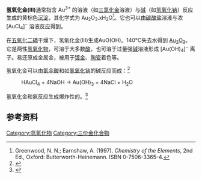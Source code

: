 {{Chembox
| Name = 氢氧化金
| NameEn = Gold(III) hydroxide
| CustomizedImage = [[File:Au3+.svg|33px]]  [[File:OH-.svg|33px]]  [[File:OH-.svg|33px]]  [[File:OH-.svg|33px]]
| IUPACName = Gold(III) hydroxide
| IUPACNameZh = 氢氧化金（III）
| OtherNames =
| Abbreviations =
| Section1 = {{Chembox Identifiers
| CASNo = 1303-52-2
| CASNo_Ref = {{cascite|correct|CAS}}
|  PubChem  = 
|  SMILES  = [Au+3].[OH-].[OH-].[OH-]
|  ChemSpiderID  =  21170948
|  ChemSpiderID_Ref  = {{chemspidercite|changed|chemspider}}|  EINECS  =  215-120-0
|  SMILES1  =  [OH-].[OH-].[OH-].[Au+3]
|  StdInChI  =  1S/Au.3H2O/h;3*1H2/q+3;;;/p-3
|  StdInChI_Ref  = {{stdinchicite|changed|chemspider}}|  StdInChIKey  =  WDZVNNYQBQRJRX-UHFFFAOYSA-K
|  StdInChIKey_Ref  = {{stdinchicite|changed|chemspider}}
}}
| Section2 = {{Chembox Properties
| Formula = Au(OH)<sub>3</sub>
| MolarMass = 248.02
| Appearance = 棕色固体<ref name="Sigma">{{Sigma-Aldrich|Aldrich|id=398462|Name=Gold(III) hydroxide,|Abruf=2018-03-12}}</ref>
| Density =
| MeltingPt = 160℃以上（分解）<ref name="Dale L. Perry" />
| BoilingPt =
| Solubility = 不溶<ref name="Alfa">{{Alfa|12159|Name=Gold(III) hydroxide, Au 79% min|Datum=2018-03-12}}</ref><ref name="DOI10.1246/bcsj.20160228">Daisuke Kawamoto, Hiroaki Ando, Hironori Ohashi, Yasuhiro Kobayashi, Tetsuo Honma, Tamao Ishida, Makoto Tokunaga, Yoshihiro Okaue, Satoshi Utsunomiya, Takushi Yokoyama: ''Structure of a Gold(III) Hydroxide and Determination of Its Solubility.'' In: ''Bulletin of the Chemical Society of Japan.'' 89, 2016, S. 1385, {{DOI|10.1246/bcsj.20160228}}.</ref>
| SolubleOther = 可溶於酸<ref name="William M. Haynes">{{citation| author=William M. Haynes | title=CRC Handbook of Chemistry and Physics, 97th Edition  | publisher=CRC Press | ISBN=978-1-4987-5429-3 | date=2016  | page=97 }}</ref>和氰化钠<ref name="Dale L. Perry">{{citation| author=Dale L. Perry | title=Handbook of Inorganic Compounds, Second Edition  | publisher=CRC Press | ISBN=978-1-4398-1462-8 | date=2016 | page=191 }}</ref>
  }}
| Section3 = {{Chembox Hazards
| MainHazards =
| FlashPt =
| Autoignition =
  }}
}}

'''氢氧化金(III)'''通常指含 Au<sup>3+</sup> 的溶液（如[[三氯化金|三氯化金]]溶液）与[[碱|碱]]（如[[氢氧化钠|氢氧化钠]]）反应生成的黄棕色[[沉淀|沉淀]]，其化学式为 Au<sub>2</sub>O<sub>3</sub>.xH<sub>2</sub>O<ref>Greenwood, N. N.; Earnshaw, A. (1997). ''Chemistry of the Elements'', 2nd Ed., Oxford: Butterworth-Heinemann. ISBN 0-7506-3365-4.</ref>。它也可以由[[碳酸盐|碳酸盐]]溶液与浓 [AuCl<sub>4</sub>]<sup>−</sup> 溶液反应得到。

在[[五氧化二磷|五氧化二磷]]干燥下，氢氧化金(III)生成AuO(OH)。140°C失去水得到 [[三氧化二金|Au<sub>2</sub>O<sub>3</sub>]]。它是两性[[氢氧化物|氢氧化物]]，可溶于大多数[[酸|酸]]，也可溶于过量强[[碱|碱]]溶液形成 [Au(OH)<sub>4</sub>]<sup>−</sup> 离子。易还原成金属金，被用于[[镀金|镀金]]、[[陶瓷|陶瓷]]着色等。

氢氧化金可以由[[氯金酸|氯金酸]]和如[[氢氧化钠|氢氧化钠]]的碱反应而成：<ref>{{cite journal | last1=Kawamoto | first1=Daisuke | last2=Ando | first2=Hiroaki | last3=Ohashi | first3=Hironori | last4=Kobayashi | first4=Yasuhiro | last5=Honma | first5=Tetsuo | last6=Ishida | first6=Tamao | last7=Tokunaga | first7=Makoto | last8=Okaue | first8=Yoshihiro | last9=Utsunomiya | first9=Satoshi | last10=Yokoyama | first10=Takushi | title=Structure of a Gold(III) Hydroxide and Determination of Its Solubility | journal=Bulletin of the Chemical Society of Japan | publisher=The Chemical Society of Japan | volume=89 | issue=11 | date=2016-11-15 | issn=0009-2673 | doi=10.1246/bcsj.20160228 | pages=1385–1390}}</ref>
:HAuCl<sub>4</sub> + 4NaOH → Au(OH)<sub>3</sub> + 4NaCl + H<sub>2</sub>O

氢氧化金和氨反应生成爆炸性的{{le|雷金|fulminating gold}}。<ref name="hic">{{cite book |editor1-last=Perry |editor1-first=Dale |title=Handbook of Inorganic Compounds |date=1995 |isbn=9780849386718 |page=184 |language=en}}</ref>

== 参考资料 ==
{{Reflist|}}
{{金化合物}} 
{{氢氧化物}}

[[Category:氫氧化物|Category:氫氧化物]]
[[Category:三价金化合物|Category:三价金化合物]]


{{Inorganic-compound-stub}}
